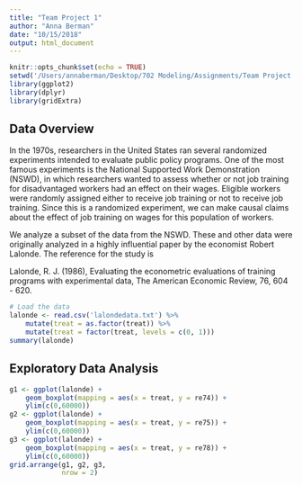 ```yaml
---
title: "Team Project 1"
author: "Anna Berman"
date: "10/15/2018"
output: html_document
---
```


```r
knitr::opts_chunk$set(echo = TRUE)
setwd('/Users/annaberman/Desktop/702 Modeling/Assignments/Team Project 1')
library(ggplot2)
library(dplyr)
library(gridExtra)
```

## Data Overview 

In the 1970s, researchers in the United States ran several randomized experiments intended to evaluate public policy programs. One of the most famous experiments is the National Supported Work Demonstration (NSWD), in which researchers wanted to assess whether or not job training for disadvantaged workers had an effect on their wages. Eligible workers were randomly assigned either to receive job training or not to receive job training. Since this is a randomized experiment, we can make causal claims about the effect of job training on wages for this population of workers. 

We analyze a subset of the data from the NSWD. These and other data were originally analyzed in a highly influential paper by the economist Robert Lalonde. The reference for the study is

Lalonde, R. J. (1986), Evaluating the econometric evaluations of training programs with experimental data, The American Economic Review, 76, 604 - 620.

```r
# Load the data
lalonde <- read.csv('lalondedata.txt') %>%
    mutate(treat = as.factor(treat)) %>%
    mutate(treat = factor(treat, levels = c(0, 1)))
summary(lalonde)
```
 
## Exploratory Data Analysis

```r
g1 <- ggplot(lalonde) +
    geom_boxplot(mapping = aes(x = treat, y = re74)) + 
    ylim(c(0,60000))
g2 <- ggplot(lalonde) +
    geom_boxplot(mapping = aes(x = treat, y = re75)) + 
    ylim(c(0,60000)) 
g3 <- ggplot(lalonde) +
    geom_boxplot(mapping = aes(x = treat, y = re78)) + 
    ylim(c(0,60000))
grid.arrange(g1, g2, g3,
             nrow = 2)
```

 